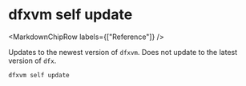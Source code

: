 
# dfxvm self update

<MarkdownChipRow labels={["Reference"]} />

Updates to the newest version of `dfxvm`. Does not update to the latest version of `dfx`.

```bash
dfxvm self update
```

